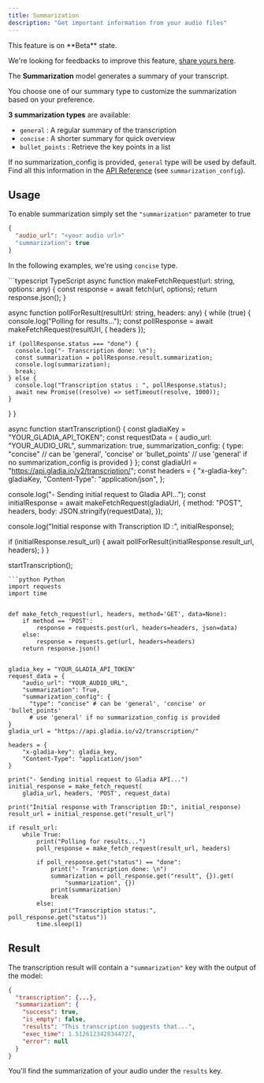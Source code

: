 ```yaml
---
title: Summarization
description: "Get important information from your audio files"
---
```


<Note>
This feature is on **Beta** state.

We're looking for feedbacks to improve this feature, [share yours here](https://gladiaio.typeform.com/feedback?typeform-source=app.gladia.io).
</Note>


The **Summarization** model generates a summary of your transcript.

You choose one of our summary type to customize the summarization based on your preference.

**3 summarization types** are available:

- `general` : A regular summary of the transcription
- `concise` : A shorter summary for quick overview
- `bullet_points` : Retrieve the key points in a list

If no summarization_config is provided, `general` type will be used by default.
Find all this information in the [API Reference](/api-reference/v2/transcription/init) (see `summarization_config`).

## Usage
To enable summarization simply set the `"summarization"` parameter to true
```json request data
{
  "audio_url": "<your audio url>"
  "summarization": true
}
```

<Accordion icon="code" title="Sample code">


In the following examples, we're using `concise` type.

<CodeGroup>
```typescript TypeScript
async function makeFetchRequest(url: string, options: any) {
  const response = await fetch(url, options);
  return response.json();
}

async function pollForResult(resultUrl: string, headers: any) {
  while (true) {
    console.log("Polling for results...");
    const pollResponse = await makeFetchRequest(resultUrl, { headers });

    if (pollResponse.status === "done") {
      console.log("- Transcription done: \n");
      const summarization = pollResponse.result.summarization;
      console.log(summarization);
      break;
    } else {
      console.log("Transcription status : ", pollResponse.status);
      await new Promise((resolve) => setTimeout(resolve, 1000));
    }
  }
}

async function startTranscription() {
  const gladiaKey = "YOUR_GLADIA_API_TOKEN";
  const requestData = {
    audio_url:
      "YOUR_AUDIO_URL",
    summarization: true,
    summarization_config: { 
      type: "concise" // can be 'general', 'concise' or 'bullet_points'
      // use 'general' if no summarization_config is provided
    }
  };
  const gladiaUrl = "https://api.gladia.io/v2/transcription/";
  const headers = {
    "x-gladia-key": gladiaKey,
    "Content-Type": "application/json",
  };

  console.log("- Sending initial request to Gladia API...");
  const initialResponse = await makeFetchRequest(gladiaUrl, {
    method: "POST",
    headers,
    body: JSON.stringify(requestData),
  });

  console.log("Initial response with Transcription ID :", initialResponse);

  if (initialResponse.result_url) {
    await pollForResult(initialResponse.result_url, headers);
  }
}

startTranscription();
```
```python Python
import requests
import time


def make_fetch_request(url, headers, method='GET', data=None):
    if method == 'POST':
        response = requests.post(url, headers=headers, json=data)
    else:
        response = requests.get(url, headers=headers)
    return response.json()


gladia_key = "YOUR_GLADIA_API_TOKEN"
request_data = {
    "audio_url": "YOUR_AUDIO_URL",
    "summarization": True,
    "summarization_config": { 
      "type": "concise" # can be 'general', 'concise' or 'bullet_points'
      # use 'general' if no summarization_config is provided
}
gladia_url = "https://api.gladia.io/v2/transcription/"

headers = {
    "x-gladia-key": gladia_key,
    "Content-Type": "application/json"
}

print("- Sending initial request to Gladia API...")
initial_response = make_fetch_request(
    gladia_url, headers, 'POST', request_data)

print("Initial response with Transcription ID:", initial_response)
result_url = initial_response.get("result_url")

if result_url:
    while True:
        print("Polling for results...")
        poll_response = make_fetch_request(result_url, headers)

        if poll_response.get("status") == "done":
            print("- Transcription done: \n")
            summarization = poll_response.get("result", {}).get(
                "summarization", {})
            print(summarization)
            break
        else:
            print("Transcription status:", poll_response.get("status"))
        time.sleep(1)
```
</CodeGroup>
</Accordion>

## Result
The transcription result will contain a ```"summarization"``` key with the output of the model:


```json result
{
  "transcription": {...},
  "summarization": {
    "success": true,
    "is_empty": false,
    "results": "This transcription suggests that...",
    "exec_time": 1.5126123428344727,
    "error": null
  }
}
```

You'll find the summarization of your audio under the `results` key.
